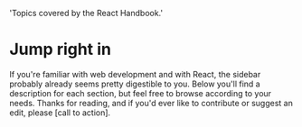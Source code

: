 
  'Topics covered by the React Handbook.'

# Jump right in

If you're familiar with web development and with React, the sidebar probably already seems pretty digestible to you. Below you'll find a description for each section, but feel free to browse according to your needs. Thanks for reading, and if you'd ever like to contribute or suggest an edit, please [call to action].

<Topics />